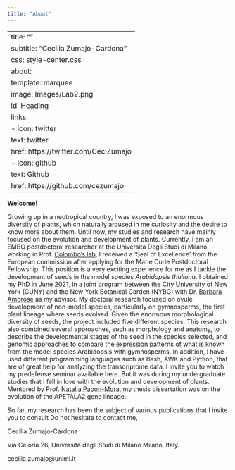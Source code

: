 ```yaml
---
title: "About"
---
```


---
title: ""
subtitle: "Cecilia Zumajo-Cardona"
css: style-center.css
about: 
  template: marquee
  image: Images/Lab2.png
  id: Heading
  links:
    - icon: twitter
      text: twitter
      href: https://twitter.com/CeciZumajo
    - icon: github
      text: Github
      href: https://github.com/cezumajo
---

::: {#Heading}
:::

::: justify
**Welcome!**

Growing up in a neotropical country, I was exposed to an enormous diversity of plants, which naturally aroused in me curiosity and the desire to know more about them. Until now, my studies and research have mainly focused on the evolution and development of plants. Currently, I am an EMBO postdoctoral researcher at the Università Degli Studi di Milano, working in Prof. [Colombo's lab](https://sites.unimi.it/plantdevumil/), I received a 'Seal of Excellence' from the European commission after applying for the Marie Curie Postdoctoral Fellowship. This position is a very exciting experience for me as I tackle the development of seeds in the model species *Arabidopsis thaliana*. I obtained my PhD in June 2021, in a joint program between the City University of New York (CUNY) and the New York Botanical Garden (NYBG) with Dr. [Barbara Ambrose](https://www.nybg.org/person/barbara-ambrose/) as my advisor. My doctoral research focused on ovule development of non-model species, particularly on gymnosperms, the first plant lineage where seeds evolved. Given the enormous morphological diversity of seeds, the project included five different species. This research also combined several approaches, such as morphology and anatomy, to describe the developmental stages of the seed in the species selected, and genomic approaches to compare the expression patterns of what is known from the model species Arabidopsis with gymnosperms. In addition, I have used different programming languages such as Bash, AWK and Python, that are of great help for analyzing the transcriptome data. I invite you to watch my predefense seminar available here. But it was during my undergraduate studies that I fell in love with the evolution and development of plants. Mentored by Prof. [Natalia Pabon-Mora](https://www.evodevoplantas.com), my thesis dissertation was on the evolution of the APETALA2 gene lineage.

So far, my research has been the subject of various publications that I invite you to consult Do not hesitate to contact me,

Cecilia Zumajo-Cardona

Via Celoria 26, Università degli Studi di Milano Milano, Italy.

cecilia.zumajo\@unimi.it
:::
